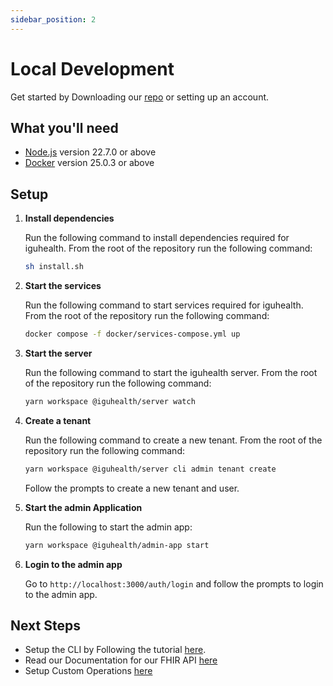 ```yaml
---
sidebar_position: 2
---
```


# Local Development

Get started by Downloading our [repo](https://github.com/iguhealth/iguhealth) or setting up an account.

## What you'll need

- [Node.js](https://nodejs.org/en/download/) version 22.7.0 or above
- [Docker](https://www.docker.com/) version 25.0.3 or above

## Setup
1. <b>Install dependencies</b>
    
    Run the following command to install dependencies required for iguhealth. 
    From the root of the repository run the following command:
    ```bash
    sh install.sh
    ```

2. <b>Start the services</b>

    Run the following command to start services required for iguhealth. 
    From the root of the repository run the following command:
    ```bash
    docker compose -f docker/services-compose.yml up
    ```

3. <b>Start the server</b>
    
    Run the following command to start the iguhealth server. 
    From the root of the repository run the following command:
    ```bash
    yarn workspace @iguhealth/server watch
    ```

4. <b>Create a tenant</b>
    
    Run the following command to create a new tenant. 
    From the root of the repository run the following command:
    ```bash
    yarn workspace @iguhealth/server cli admin tenant create
    ```
    Follow the prompts to create a new tenant and user.

5. <b>Start the admin Application</b>
    
    Run the following to start the admin app:
    ```bash
    yarn workspace @iguhealth/admin-app start
    ```

6. <b>Login to the admin app</b>
   
   Go to `http://localhost:3000/auth/login` and follow the prompts to login to the admin app.

## Next Steps
* Setup the CLI by Following the tutorial [here](../Tutorials/SETUP_CLI.md).
* Read our Documentation for our FHIR API [here](../API/FHIR/Search.mdx)
* Setup Custom Operations [here](../Custom%20Code/Overview.md)

